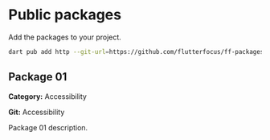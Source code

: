 # Public packages

Add the packages to your project.

```bash
dart pub add http --git-url=https://github.com/flutterfocus/ff-packages--git-ref=main
```

## Package 01

**Category:** Accessibility

**Git:** Accessibility

Package 01 description.
